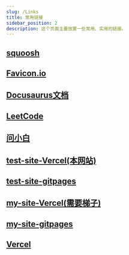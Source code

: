 ```yaml
---
slug: /Links
title: 常用链接
sidebar_position: 2
description: 这个页面主要放置一些常用、实用的链接。
---
```



## <B2>[squoosh](https://squoosh.app/ "图片压缩")</B2>

## <B2>[Favicon.io](https://favicon.io/favicon-converter/ "图片生成ICON")</B2>

## <B2>[Docusaurus文档](https://www.docusaurus.io/zh-CN/docs/ "Docusaurus")</B2>

## <B2>[LeetCode](https://leetcode.cn/ "力扣")</B2>

## <B2>[问小白](https://www.wenxiaobai.com/ "DeepSeek平替")</B2>

## <B2>[test-site-Vercel(本网站)](https://www.eurekashadow.xin/ "Vercel上部署的网站")</B2>

## <B2>[test-site-gitpages](https://eurekashadow.github.io/ "gitpages上部署的网站")</B2>

## <B2>[my-site-Vercel(需要梯子)](https://eureka12138github-github-io.vercel.app/ "Vercel上部署的网站")</B2>

## <B2>[my-site-gitpages](https://eureka12138github.github.io/ "gitpages上部署的网站")</B2>

## <B2>[Vercel](https://vercel.com/ "Vercel")</B2>








